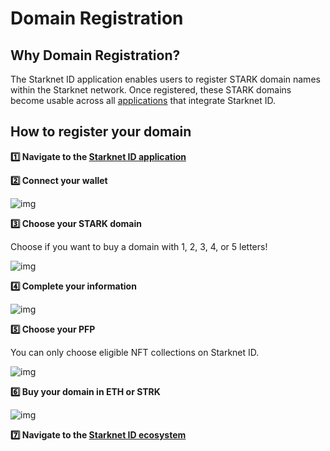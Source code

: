 # Domain Registration

## Why Domain Registration?

The Starknet ID application enables users to register STARK domain names within the Starknet network. Once registered, these STARK domains become usable across all [applications](/core/integrations) that integrate Starknet ID.

## How to register your domain

**1️⃣ Navigate to the [Starknet ID application](https://app.Starknet.id/)**

**2️⃣ Connect your wallet**

![img](public/illustrations/connect-wallet.webp)

**3️⃣ Choose your STARK domain**

Choose if you want to buy a domain with 1, 2, 3, 4, or 5 letters!

![img](public/illustrations/choose-domain.webp)

**4️⃣ Complete your information**

![img](public/illustrations/choose.webp)

**5️⃣ Choose your PFP**

You can only choose eligible NFT collections on Starknet ID.

![img](public/illustrations/nft.webp)

**6️⃣ Buy your domain in ETH or STRK**

![img](public/illustrations/buy.webp)

**7️⃣ Navigate to the [Starknet ID ecosystem](/core/integrations)**
